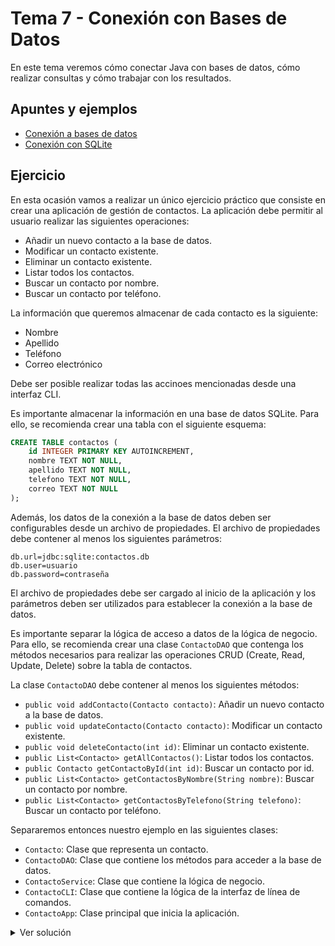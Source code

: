
# Tema 7 - Conexión con Bases de Datos

En este tema veremos cómo conectar Java con bases de datos, cómo realizar consultas y cómo trabajar con los resultados.

## Apuntes y ejemplos

- [Conexión a bases de datos](./0-JDBC.mdx)
- [Conexión con SQLite](./1-SQLite.mdx)

## Ejercicio

En esta ocasión vamos a realizar un único ejercicio práctico que consiste en crear una aplicación de gestión de contactos. La aplicación debe permitir al usuario realizar las siguientes operaciones:

- Añadir un nuevo contacto a la base de datos.
- Modificar un contacto existente.
- Eliminar un contacto existente.
- Listar todos los contactos.
- Buscar un contacto por nombre.
- Buscar un contacto por teléfono.

La información que queremos almacenar de cada contacto es la siguiente:

- Nombre
- Apellido
- Teléfono
- Correo electrónico

Debe ser posible realizar todas las accinoes mencionadas desde una interfaz CLI. 

Es importante almacenar la información en una base de datos SQLite. Para ello, se recomienda crear una tabla con el siguiente esquema:

```sql
CREATE TABLE contactos (
    id INTEGER PRIMARY KEY AUTOINCREMENT,
    nombre TEXT NOT NULL,
    apellido TEXT NOT NULL,
    telefono TEXT NOT NULL,
    correo TEXT NOT NULL
);
```

Además, los datos de la conexión a la base de datos deben ser configurables desde un archivo de propiedades. El archivo de propiedades debe contener al menos los siguientes parámetros:

```properties
db.url=jdbc:sqlite:contactos.db
db.user=usuario
db.password=contraseña
```

El archivo de propiedades debe ser cargado al inicio de la aplicación y los parámetros deben ser utilizados para establecer la conexión a la base de datos.

Es importante separar la lógica de acceso a datos de la lógica de negocio. Para ello, se recomienda crear una clase `ContactoDAO` que contenga los métodos necesarios para realizar las operaciones CRUD (Create, Read, Update, Delete) sobre la tabla de contactos.

La clase `ContactoDAO` debe contener al menos los siguientes métodos:

- `public void addContacto(Contacto contacto)`: Añadir un nuevo contacto a la base de datos.
- `public void updateContacto(Contacto contacto)`: Modificar un contacto existente.
- `public void deleteContacto(int id)`: Eliminar un contacto existente.
- `public List<Contacto> getAllContactos()`: Listar todos los contactos.
- `public Contacto getContactoById(int id)`: Buscar un contacto por id.
- `public List<Contacto> getContactosByNombre(String nombre)`: Buscar un contacto por nombre.
- `public List<Contacto> getContactosByTelefono(String telefono)`: Buscar un contacto por teléfono.

Separaremos entonces nuestro ejemplo en las siguientes clases:

- `Contacto`: Clase que representa un contacto.
- `ContactoDAO`: Clase que contiene los métodos para acceder a la base de datos.
- `ContactoService`: Clase que contiene la lógica de negocio.
- `ContactoCLI`: Clase que contiene la lógica de la interfaz de línea de comandos.
- `ContactoApp`: Clase principal que inicia la aplicación.

<details>
<summary>Ver solución</summary>
  <Tabs defaultValue="contacto" groupId="ejercicio" values={[
        {label: 'Contacto.java', value: 'contacto',},
        {label: 'ContactoDAO.java', value: 'contactodao',},
        {label: 'ContactoService.java', value: 'contactoservice',},
        {label: 'ContactoCLI.java', value: 'contactocli',},
        {label: 'ContactoApp.java', value: 'contactoapp',},
        {label: 'Contacto.properties', value: 'contactoproperties',},
        {label: 'Contacto.sql', value: 'contactosql',},
    ]}>
        <TabItem value="contacto" label="Contacto.java" default>

```java
package com.example.contactos;

public class Contacto {
    private int id;
    private String nombre;
    private String apellido;
    private String telefono;
    private String correo;

    public Contacto(int id, String nombre, String apellido, String telefono, String correo) {
        this.id = id;
        this.nombre = nombre;
        this.apellido = apellido;
        this.telefono = telefono;
        this.correo = correo;
    }

    public int getId() {
        return id;
    }

    public void setId(int id) {
        this.id = id;
    }

    public String getNombre() {
        return nombre;
    }

    public void setNombre(String nombre) {
        this.nombre = nombre;
    }

    public String getApellido() {
        return apellido;
    }

    public void setApellido(String apellido) {
        this.apellido = apellido;
    }

    public String getTelefono() {
        return telefono;
    }   

    public void setTelefono(String telefono) {
        this.telefono = telefono;
    }

    public String getCorreo() {
        return correo;
    }

    public void setCorreo(String correo) {
        this.correo = correo;
    }

    @Override
    public String toString() {
        return "Contacto{" +
                "id=" + id +
                ", nombre='" + nombre + '\'' +
                ", apellido='" + apellido + '\'' +
                ", telefono='" + telefono + '\'' +
                ", correo='" + correo + '\'' +
                '}';
    }

}
```
        </TabItem>
        <TabItem value="contactodao" label="ContactoDAO.java">

```java
package com.example.contactos;

import java.sql.*;
import java.util.ArrayList;
import java.util.List;
import java.util.Properties;
import java.io.InputStream;
import java.io.IOException;
import java.io.FileInputStream;
import java.io.FileNotFoundException;
import java.util.logging.Level;
import java.util.logging.Logger;

public class ContactoDAO {
    private Connection connection;

    public ContactoDAO() {
        try {
            Properties properties = new Properties();
            InputStream input = new FileInputStream("src/main/resources/contacto.properties");
            properties.load(input);
            String url = properties.getProperty("db.url");
            String user = properties.getProperty("db.user");
            String password = properties.getProperty("db.password");
            connection = DriverManager.getConnection(url, user, password);
        } catch (SQLException | IOException e) {
            e.printStackTrace();
        }
    }

    public void addContacto(Contacto contacto) {
        String sql = "INSERT INTO contactos (nombre, apellido, telefono, correo) VALUES (?, ?, ?, ?)";
        try (PreparedStatement pstmt = connection.prepareStatement(sql)) {
            pstmt.setString(1, contacto.getNombre());
            pstmt.setString(2, contacto.getApellido());
            pstmt.setString(3, contacto.getTelefono());
            pstmt.setString(4, contacto.getCorreo());
            pstmt.executeUpdate();
        } catch (SQLException e) {
            e.printStackTrace();
        }
    }

    public void updateContacto(Contacto contacto) {
        String sql = "UPDATE contactos SET nombre = ?, apellido = ?, telefono = ?, correo = ? WHERE id = ?";
        try (PreparedStatement pstmt = connection.prepareStatement(sql)) {
            pstmt.setString(1, contacto.getNombre());
            pstmt.setString(2, contacto.getApellido());
            pstmt.setString(3, contacto.getTelefono());
            pstmt.setString(4, contacto.getCorreo());
            pstmt.setInt(5, contacto.getId());
            pstmt.executeUpdate();
        } catch (SQLException e) {
            e.printStackTrace();
        }
    }

    public void deleteContacto(int id) {
        String sql = "DELETE FROM contactos WHERE id = ?";
        try (PreparedStatement pstmt = connection.prepareStatement(sql)) {
            pstmt.setInt(1, id);
            pstmt.executeUpdate();
        } catch (SQLException e) {
            e.printStackTrace();
        }
    }

    public List<Contacto> getAllContactos() {
        List<Contacto> contactos = new ArrayList<>();
        String sql = "SELECT * FROM contactos";
        try (Statement stmt = connection.createStatement();
             ResultSet rs = stmt.executeQuery(sql)) {
            while (rs.next()) {
                Contacto contacto = new Contacto(rs.getInt("id"), rs.getString("nombre"), rs.getString("apellido"), rs.getString("telefono"), rs.getString("correo"));
                contactos.add(contacto);
            }
        } catch (SQLException e) {
            e.printStackTrace();
        }
        return contactos;
    }

    public Contacto getContactoById(int id) {
        String sql = "SELECT * FROM contactos WHERE id = ?";
        try (PreparedStatement pstmt = connection.prepareStatement(sql)) {
            pstmt.setInt(1, id);
            ResultSet rs = pstmt.executeQuery();
            if (rs.next()) {
                return new Contacto(rs.getInt("id"), rs.getString("nombre"), rs.getString("apellido"), rs.getString("telefono"), rs.getString("correo"));
            }
        } catch (SQLException e) {
            e.printStackTrace();
        }
        return null;
    }

    public List<Contacto> getContactosByNombre(String nombre) {
        List<Contacto> contactos = new ArrayList<>();
        String sql = "SELECT * FROM contactos WHERE nombre LIKE ?";
        try (PreparedStatement pstmt = connection.prepareStatement(sql)) {
            pstmt.setString(1, "%" + nombre + "%");
            ResultSet rs = pstmt.executeQuery();
            while (rs.next()) {
                Contacto contacto = new Contacto(rs.getInt("id"), rs.getString("nombre"), rs.getString("apellido"), rs.getString("telefono"), rs.getString("correo"));
                contactos.add(contacto);
            }
        } catch (SQLException e) {
            e.printStackTrace();
        }
        return contactos;
    }

    public List<Contacto> getContactosByTelefono(String telefono) {
        List<Contacto> contactos = new ArrayList<>();
        String sql = "SELECT * FROM contactos WHERE telefono LIKE ?";
        try (PreparedStatement pstmt = connection.prepareStatement(sql)) {
            pstmt.setString(1, "%" + telefono + "%");
            ResultSet rs = pstmt.executeQuery();
            while (rs.next()) {
                Contacto contacto = new Contacto(rs.getInt("id"), rs.getString("nombre"), rs.getString("apellido"), rs.getString("telefono"), rs.getString("correo"));
                contactos.add(contacto);
            }
        } catch (SQLException e) {
            e.printStackTrace();
        }
        return contactos;
    }

    public void close() {
        try {
            if (connection != null) {
                connection.close();
            }
        } catch (SQLException e) {
            e.printStackTrace();
        }
    }

    public static void main(String[] args) {
        ContactoDAO dao = new ContactoDAO();
        List<Contacto> contactos = dao.getAllContactos();
        for (Contacto contacto : contactos) {
            System.out.println(contacto);
        }
        dao.close();
    }

}

        </TabItem>
        <TabItem value="contactoservice" label="ContactoService.java">

```java
package com.example.contactos;


public class ContactoService {
    private ContactoDAO contactoDAO;
    private Scanner scanner;

    public ContactoService() {
        contactoDAO = new ContactoDAO();
        scanner = new Scanner(System.in);
    }

    public void addContacto() {
        System.out.println("Añadir nuevo contacto:");
        System.out.print("Nombre: ");
        String nombre = scanner.nextLine();
        System.out.print("Apellido: ");
        String apellido = scanner.nextLine();
        System.out.print("Teléfono: ");
        String telefono = scanner.nextLine();
        System.out.print("Correo electrónico: ");
        String correo = scanner.nextLine();

        Contacto contacto = new Contacto(0, nombre, apellido, telefono, correo);
        contactoDAO.addContacto(contacto);
        System.out.println("Contacto añadido correctamente.");
    }

    public void updateContacto() {
        System.out.println("Modificar contacto:");
        System.out.print("ID del contacto a modificar: ");
        int id = scanner.nextInt();
        scanner.nextLine(); // Limpiar el buffer

        Contacto contacto = contactoDAO.getContactoById(id);
        if (contacto == null) {
            System.out.println("Contacto no encontrado.");
            return;
        }

        System.out.print("Nuevo nombre (actual: " + contacto.getNombre() + "): ");
        String nombre = scanner.nextLine();
        System.out.print("Nuevo apellido (actual: " + contacto.getApellido() + "): ");
        String apellido = scanner.nextLine();
        System.out.print("Nuevo teléfono (actual: " + contacto.getTelefono() + "): ");
        String telefono = scanner.nextLine();
        System.out.print("Nuevo correo electrónico (actual: " + contacto.getCorreo() + "): ");
        String correo = scanner.nextLine();

        contacto.setNombre(nombre);
        contacto.setApellido(apellido);
        contacto.setTelefono(telefono);
        contacto.setCorreo(correo);

        contactoDAO.updateContacto(contacto);
        System.out.println("Contacto modificado correctamente.");
    }

    public void deleteContacto() {
        System.out.println("Eliminar contacto:");
        System.out.print("ID del contacto a eliminar: ");
        int id = scanner.nextInt();
        scanner.nextLine(); // Limpiar el buffer

        Contacto contacto = contactoDAO.getContactoById(id);
        if (contacto == null) {
            System.out.println("Contacto no encontrado.");
            return;
        }

        contactoDAO.deleteContacto(id);
        System.out.println("Contacto eliminado correctamente.");
    }

    public void listContactos() {
        System.out.println("Lista de contactos:");
        List<Contacto> contactos = contactoDAO.getAllContactos();
        for (Contacto contacto : contactos) {
            System.out.println(contacto);
        }
    }

    public void searchContactoByNombre() {
        System.out.println("Buscar contacto por nombre:");
        System.out.print("Nombre: ");
        String nombre = scanner.nextLine();
        List<Contacto> contactos = contactoDAO.getContactosByNombre(nombre);
        if (contactos.isEmpty()) {
            System.out.println("No se encontraron contactos con ese nombre.");
            return;
        }
        for (Contacto contacto : contactos) {
            System.out.println(contacto);
        }
    }

    public void searchContactoByTelefono() {
        System.out.println("Buscar contacto por teléfono:");
        System.out.print("Teléfono: ");
        String telefono = scanner.nextLine();
        List<Contacto> contactos = contactoDAO.getContactosByTelefono(telefono);
        if (contactos.isEmpty()) {
            System.out.println("No se encontraron contactos con ese teléfono.");
            return;
        }
        for (Contacto contacto : contactos) {
            System.out.println(contacto);
        }
    }

    public void close() {
        contactoDAO.close();
        scanner.close();
    }

    public static void main(String[] args) {
        ContactoService service = new ContactoService();
        boolean exit = false;
        while (!exit) {
            System.out.println("Seleccione una opción:");
            System.out.println("1. Añadir contacto");
            System.out.println("2. Modificar contacto");
            System.out.println("3. Eliminar contacto");
            System.out.println("4. Listar contactos");
            System.out.println("5. Buscar contacto por nombre");
            System.out.println("6. Buscar contacto por teléfono");
            System.out.println("7. Salir");

            int option = service.scanner.nextInt();
            service.scanner.nextLine(); // Limpiar el buffer

            switch (option) {
                case 1:
                    service.addContacto();
                    break;
                case 2:
                    service.updateContacto();
                    break;
                case 3:
                    service.deleteContacto();
                    break;
                case 4:
                    service.listContactos();
                    break;
                case 5:
                    service.searchContactoByNombre();
                    break;
                case 6:
                    service.searchContactoByTelefono();
                    break;
                case 7:
                    exit = true;
                    break;
                default:
                    System.out.println("Opción no válida.");
            }
        }
        service.close();
    }
}
```
        </TabItem>
        <TabItem value="contactocli" label="ContactoCLI.java">

```java
package com.example.contactos;


public class ContactoCLI {
    private ContactoService contactoService;
    private Scanner scanner;

    public ContactoCLI() {
        contactoService = new ContactoService();
        scanner = new Scanner(System.in);
    }

    public void showMenu() {
        boolean exit = false;
        while (!exit) {
            System.out.println("Seleccione una opción:");
            System.out.println("1. Añadir contacto");
            System.out.println("2. Modificar contacto");
            System.out.println("3. Eliminar contacto");
            System.out.println("4. Listar contactos");
            System.out.println("5. Buscar contacto por nombre");
            System.out.println("6. Buscar contacto por teléfono");
            System.out.println("7. Salir");

            int option = scanner.nextInt();
            scanner.nextLine(); // Limpiar el buffer

            switch (option) {
                case 1:
                    contactoService.addContacto();
                    break;
                case 2:
                    contactoService.updateContacto();
                    break;
                case 3:
                    contactoService.deleteContacto();
                    break;
                case 4:
                    contactoService.listContactos();
                    break;
                case 5:
                    contactoService.searchContactoByNombre();
                    break;
                case 6:
                    contactoService.searchContactoByTelefono();
                    break;
                case 7:
                    exit = true;
                    break;
                default:
                    System.out.println("Opción no válida.");
            }
        }
    }

    public void close() {
        contactoService.close();
        scanner.close();
    }

    public static void main(String[] args) {
        ContactoCLI cli = new ContactoCLI();
        cli.showMenu();
        cli.close();
    }

}

        </TabItem>
        <TabItem value="contactoapp" label="ContactoApp.java">

```java
package com.example.contactos;

public class ContactoApp {
    public static void main(String[] args) {
        ContactoCLI cli = new ContactoCLI();
        cli.showMenu();
        cli.close();
    }
}
```
        </TabItem>
        <TabItem value="contactoproperties" label="contacto.properties">

```properties
db.url=jdbc:sqlite:contactos.db
db.user=usuario
db.password=contraseña
```

        </TabItem>
        <TabItem value="contactosql" label="contacto.sql">

```sql
CREATE TABLE contactos (
    id INTEGER PRIMARY KEY AUTOINCREMENT,
    nombre TEXT NOT NULL,
    apellido TEXT NOT NULL,
    telefono TEXT NOT NULL,
    correo TEXT NOT NULL
);
```

        </TabItem>
</Tabs>
</details>

